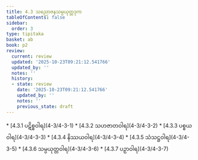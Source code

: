 ```yaml
---
title: 4.3 သညောဇနသမ္ပယုတ္တဒုက
tableOfContents: false
sidebar:
  order: 3
type: tipitaka
basket: ab
book: p2
review:
  current: review
  updated: '2025-10-23T09:21:12.541766'
  updated_by: ''
  notes: ''
  history:
  - state: review
    date: '2025-10-23T09:21:12.541766'
    updated_by: ''
    notes: ''
    previous_state: draft
---
```



<ReviewStatus review={frontmatter.review} showDetails={true} />

<HypothesisAnnotation frontmatter={frontmatter} />

<DynamicBreadcrumb />



<TableOfContents book="p2" section="4.3">
* [4.3.1 ပဋိစ္စဝါရ](4-3/4-3-1)
* [4.3.2 သဟဇာတဝါရ](4-3/4-3-2)
* [4.3.3 ပစ္စယဝါရ](4-3/4-3-3)
* [4.3.4 နိဿယဝါရ](4-3/4-3-4)
* [4.3.5 သံသဋ္ဌဝါရ](4-3/4-3-5)
* [4.3.6 သမ္ပယုတ္တဝါရ](4-3/4-3-6)
* [4.3.7 ပဉှာဝါရ](4-3/4-3-7)
</TableOfContents>